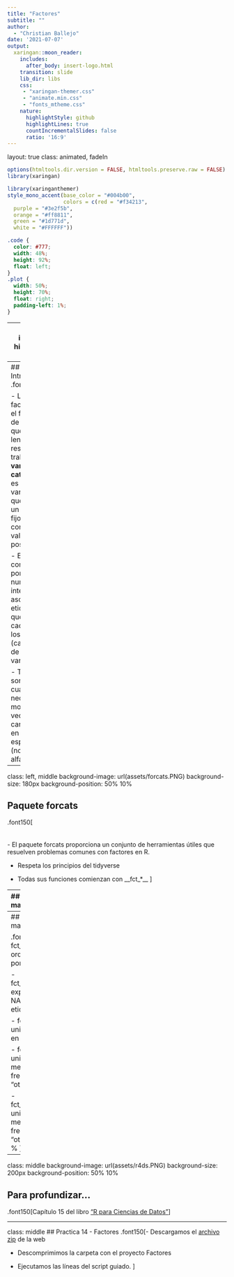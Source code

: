 ```yaml
---
title: "Factores"
subtitle: ""  
author: 
  - "Christian Ballejo"
date: '2021-07-07'
output:
  xaringan::moon_reader:
    includes:
      after_body: insert-logo.html
    transition: slide
    lib_dir: libs
    css: 
     - "xaringan-themer.css"
     - "animate.min.css"
     - "fonts_mtheme.css"
    nature:
      highlightStyle: github
      highlightLines: true
      countIncrementalSlides: false
      ratio: '16:9'
---
```

layout: true
class: animated, fadeIn

```r
options(htmltools.dir.version = FALSE, htmltools.preserve.raw = FALSE)
library(xaringan)
```

```r
library(xaringanthemer)
style_mono_accent(base_color = "#004b00", 
                  colors = c(red = "#f34213",
  purple = "#3e2f5b",
  orange = "#ff8811",
  green = "#1d771d",
  white = "#FFFFFF"))
```

```css
.code {
  color: #777;
  width: 48%;
  height: 92%;
  float: left;
}
.plot {
  width: 50%;
  height: 70%;
  float: right;
  padding-left: 1%;
}
```

---
class: inverse, hide-logo, center

# Internet

## Red: Aula alumnos  -  Clave: internet

<br>

# Diapositivas

## https: //cballejo.github.io/Intro14

---
## Introducción
.font150[ 

- Los factores son el formato de datos que el lenguaje R reserva para trabajar con **variables categóricas**, es decir, variables que tienen un conjunto fijo y conocido de valores posibles. 

- Están compuesto por valores numéricos internos asociados a etiquetas que definen cada uno de los **niveles** (categorías de la variable).

- También son útiles cuando necesitamos mostrar vectores de caracteres en un **orden** específico (no alfabético).
]
---
class: left, middle
background-image: url(assets/forcats.PNG)
background-size: 180px
background-position: 50% 10%

## Paquete forcats

.font150[ 
<br> 
<br> 
<br> 
- El paquete forcats proporciona un conjunto de herramientas útiles que resuelven problemas comunes con factores en R.

- Respeta los principios del tidyverse

- Todas sus funciones comienzan con __fct_*__
]

---
## Funciones mas relevantes

.font150[
- fct_recode(): recodifica niveles

- fct_relevel(): reordena niveles

- fct_expand(): agrega nuevos niveles

- fct_drop(): elimina niveles no utilizados

- fct_rev(): revierte orden de los niveles

- fct_unique(): muestra valores únicos del factor
]
---
## Funciones mas relevantes

.font150[
- fct_infreq(): ordena niveles por frecuencia

- fct_explicit_na(): explicita valores NA (agrega etiqueta al nivel)
 
- fct_other(): unifica niveles en "otros"

- fct_lump(): unifica niveles menos frecuentes en "otros"

- fct_lump_prop(): unifica niveles menos frecuentes en "otros" usando %
]

---
class: middle
background-image: url(assets/r4ds.PNG) 
background-size: 200px
background-position: 50% 10%

## Para profundizar...

.font150[Capítulo 15 del libro ["R para Ciencias de Datos"](https://es.r4ds.hadley.nz/factores.html)]

---
class:  middle
## Practica 14 - Factores
.font150[- Descargamos el [archivo zip](https://drive.google.com/file/d/1YFt8ywDm8PrFHSsgzm6weSZF7Z5CQtrs/view?usp=sharing) de la web

- Descomprimimos la carpeta con el proyecto Factores

- Ejecutamos las líneas del script guiado.
]

